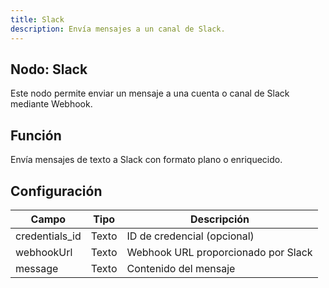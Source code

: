 ```yaml
---
title: Slack
description: Envía mensajes a un canal de Slack.
---
```



## Nodo: Slack

Este nodo permite enviar un mensaje a una cuenta o canal de Slack mediante Webhook.

## Función
Envía mensajes de texto a Slack con formato plano o enriquecido.

## Configuración

| Campo         | Tipo   | Descripción                           |
|----------------|--------|---------------------------------------|
| credentials_id | Texto  | ID de credencial (opcional)           |
| webhookUrl     | Texto  | Webhook URL proporcionado por Slack   |
| message        | Texto  | Contenido del mensaje                 |
